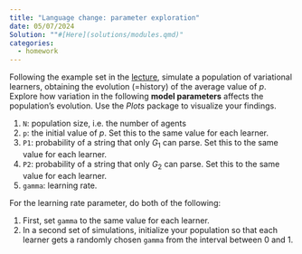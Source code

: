 ```yaml
---
title: "Language change: parameter exploration"
date: 05/07/2024
Solution: ""#[Here](solutions/modules.qmd)"
categories:
  - homework
---
```


Following the example set in the [lecture](../lectures/change.qmd), simulate a population of variational learners, obtaining the evolution (=history) of the average value of $p$. Explore how variation in the following **model parameters** affects the population's evolution. Use the *Plots* package to visualize your findings.

1. `N`: population size, i.e. the number of agents
1. `p`: the initial value of $p$. Set this to the same value for each learner.
1. `P1`: probability of a string that only $G_1$ can parse. Set this to the same value for each learner.
1. `P2`: probability of a string that only $G_2$ can parse. Set this to the same value for each learner.
1. `gamma`: learning rate.

For the learning rate parameter, do both of the following:

1. First, set `gamma` to the same value for each learner.
1. In a second set of simulations, initialize your population so that each learner gets a randomly chosen `gamma` from the interval between 0 and 1.

